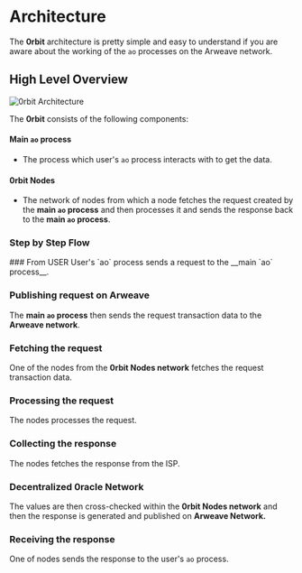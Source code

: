  
# Architecture

The __0rbit__ architecture is pretty simple and easy to understand if you are aware about the working of the `ao` processes on the Arweave network.

## High Level Overview

![0rbit Architecture](assets/images/architecture/main.png)


The __0rbit__ consists of the following components:

#### Main `ao` process 
  - The process which user's `ao` process interacts with to get the data.

#### 0rbit Nodes
  - The network of nodes from which a node fetches the request created by the __main `ao` process__ and then processes it and sends the response back to the __main `ao` process__.

### Step by Step Flow

<Steps>
### From USER
User's `ao` process sends a request to the __main `ao` process__.
 
### Publishing request on Arweave
The __main `ao` process__ then sends the request transaction data to the __Arweave network__.

### Fetching the request
One of the nodes from the __0rbit Nodes network__ fetches the request transaction data.

### Processing the request
The nodes processes the request.

### Collecting the response
The nodes fetches the response from the ISP.

### Decentralized 0racle Network
The values are then cross-checked within the __0rbit Nodes network__ and then the response is generated and published on __Arweave Network.__

### Receiving the response
One of nodes sends the response to the user's `ao` process.

</Steps>
